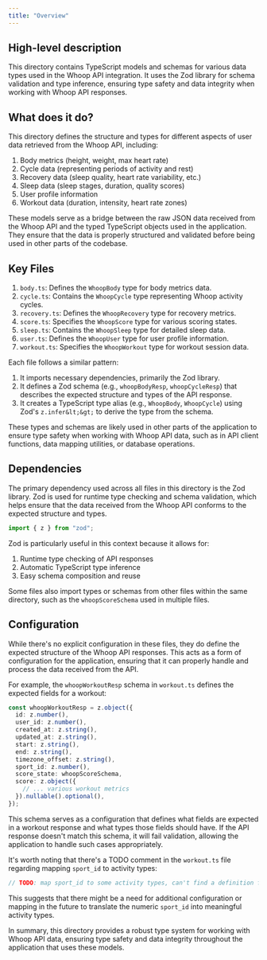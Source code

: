 ```yaml
---
title: "Overview"
---
```


## High-level description
This directory contains TypeScript models and schemas for various data types used in the Whoop API integration. It uses the Zod library for schema validation and type inference, ensuring type safety and data integrity when working with Whoop API responses.

## What does it do?
This directory defines the structure and types for different aspects of user data retrieved from the Whoop API, including:

1. Body metrics (height, weight, max heart rate)
2. Cycle data (representing periods of activity and rest)
3. Recovery data (sleep quality, heart rate variability, etc.)
4. Sleep data (sleep stages, duration, quality scores)
5. User profile information
6. Workout data (duration, intensity, heart rate zones)

These models serve as a bridge between the raw JSON data received from the Whoop API and the typed TypeScript objects used in the application. They ensure that the data is properly structured and validated before being used in other parts of the codebase.

## Key Files

1. `body.ts`: Defines the `WhoopBody` type for body metrics data.
2. `cycle.ts`: Contains the `WhoopCycle` type representing Whoop activity cycles.
3. `recovery.ts`: Defines the `WhoopRecovery` type for recovery metrics.
4. `score.ts`: Specifies the `WhoopScore` type for various scoring states.
5. `sleep.ts`: Contains the `WhoopSleep` type for detailed sleep data.
6. `user.ts`: Defines the `WhoopUser` type for user profile information.
7. `workout.ts`: Specifies the `WhoopWorkout` type for workout session data.

Each file follows a similar pattern:

1. It imports necessary dependencies, primarily the Zod library.
2. It defines a Zod schema (e.g., `whoopBodyResp`, `whoopCycleResp`) that describes the expected structure and types of the API response.
3. It creates a TypeScript type alias (e.g., `WhoopBody`, `WhoopCycle`) using Zod's `z.infer&lt;&gt;` to derive the type from the schema.

These types and schemas are likely used in other parts of the application to ensure type safety when working with Whoop API data, such as in API client functions, data mapping utilities, or database operations.

## Dependencies
The primary dependency used across all files in this directory is the Zod library. Zod is used for runtime type checking and schema validation, which helps ensure that the data received from the Whoop API conforms to the expected structure and types.

```typescript
import { z } from "zod";
```

Zod is particularly useful in this context because it allows for:
1. Runtime type checking of API responses
2. Automatic TypeScript type inference
3. Easy schema composition and reuse

Some files also import types or schemas from other files within the same directory, such as the `whoopScoreSchema` used in multiple files.

## Configuration
While there's no explicit configuration in these files, they do define the expected structure of the Whoop API responses. This acts as a form of configuration for the application, ensuring that it can properly handle and process the data received from the API.

For example, the `whoopWorkoutResp` schema in `workout.ts` defines the expected fields for a workout:

```typescript
const whoopWorkoutResp = z.object({
  id: z.number(),
  user_id: z.number(),
  created_at: z.string(),
  updated_at: z.string(),
  start: z.string(),
  end: z.string(),
  timezone_offset: z.string(),
  sport_id: z.number(),
  score_state: whoopScoreSchema,
  score: z.object({
    // ... various workout metrics
  }).nullable().optional(),
});
```

This schema serves as a configuration that defines what fields are expected in a workout response and what types those fields should have. If the API response doesn't match this schema, it will fail validation, allowing the application to handle such cases appropriately.

It's worth noting that there's a TODO comment in the `workout.ts` file regarding mapping `sport_id` to activity types:

```typescript
// TODO: map sport_id to some activity types, can't find a definition for this anywhere.
```

This suggests that there might be a need for additional configuration or mapping in the future to translate the numeric `sport_id` into meaningful activity types.

In summary, this directory provides a robust type system for working with Whoop API data, ensuring type safety and data integrity throughout the application that uses these models.